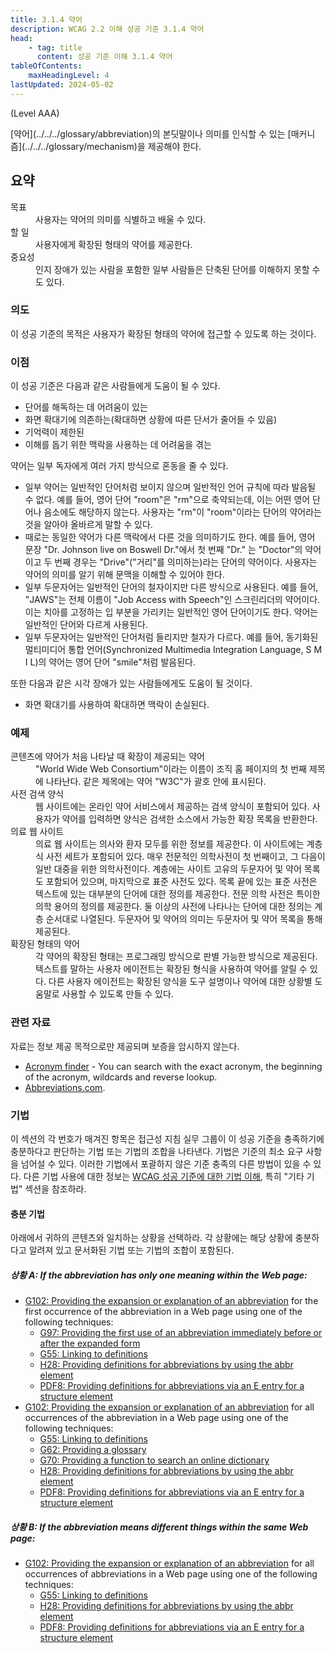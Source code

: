 ```yaml
---
title: 3.1.4 약어
description: WCAG 2.2 이해 성공 기준 3.1.4 약어
head:
    - tag: title
      content: 성공 기준 이해 3.1.4 약어
tableOfContents:
    maxHeadingLevel: 4
lastUpdated: 2024-05-02
---
```



(Level AAA)

<Card title="성공 기준(SC)">
[약어](../../../glossary/abbreviation)의 본딧말이나 의미를 인식할 수 있는 [매커니즘](../../../glossary/mechanism)을 제공해야 한다.
</Card>

## 요약

<dl>
<dt>목표</dt>
<dd>사용자는 약어의 의미를 식별하고 배울 수 있다.</dd>
<dt>할 일</dt>
<dd>사용자에게 확장된 형태의 약어를 제공한다.</dd>
<dt>중요성</dt>
<dd>인지 장애가 있는 사람을 포함한 일부 사람들은 단축된 단어를 이해하지 못할 수도 있다.</dd>
</dl>

### 의도

이 성공 기준의 목적은 사용자가 확장된 형태의 약어에 접근할 수 있도록 하는 것이다.

### 이점

이 성공 기준은 다음과 같은 사람들에게 도움이 될 수 있다.

*   단어를 해독하는 데 어려움이 있는
*   화면 확대기에 의존하는(확대하면 상황에 따른 단서가 줄어들 수 있음)
*   기억력이 제한된
*   이해를 돕기 위한 맥락을 사용하는 데 어려움을 겪는

약어는 일부 독자에게 여러 가지 방식으로 혼동을 줄 수 있다.

*   일부 약어는 일반적인 단어처럼 보이지 않으며 일반적인 언어 규칙에 따라 발음될 수 없다. 예를 들어, 영어 단어 "room"은 "rm"으로 축약되는데, 이는 어떤 영어 단어나 음소에도 해당하지 않는다. 사용자는 "rm"이 "room"이라는 단어의 약어라는 것을 알아야 올바르게 말할 수 있다.
*   때로는 동일한 약어가 다른 맥락에서 다른 것을 의미하기도 한다. 예를 들어, 영어 문장 "Dr. Johnson live on Boswell Dr."에서 첫 번째 "Dr." 는 "Doctor"의 약어이고 두 번째 경우는 "Drive"("거리"를 의미하는)라는 단어의 약어이다. 사용자는 약어의 의미를 알기 위해 문맥을 이해할 수 있어야 한다.
*   일부 두문자어는 일반적인 단어의 철자이지만 다른 방식으로 사용된다. 예를 들어, "JAWS"는 전체 이름이 "Job Access with Speech"인 스크린리더의 약어이다. 이는 치아를 고정하는 입 부분을 가리키는 일반적인 영어 단어이기도 한다. 약어는 일반적인 단어와 다르게 사용된다.
*   일부 두문자어는 일반적인 단어처럼 들리지만 철자가 다르다. 예를 들어, 동기화된 멀티미디어 통합 언어(Synchronized Multimedia Integration Language, S M I L)의 약어는 영어 단어 "smile"처럼 발음된다.

또한 다음과 같은 시각 장애가 있는 사람들에게도 도움이 될 것이다.

*   화면 확대기를 사용하여 확대하면 맥락이 손실된다.

### 예제
<dl>
    <dt>콘텐츠에 약어가 처음 나타날 때 확장이 제공되는 약어</dt>
    <dd>
        "<span lang="en">World Wide Web Consortium</span>"이라는 이름이 조직 홈 페이지의 첫 번째 제목에 나타난다. 같은 제목에는 약어 "W3C"가 괄호 안에 표시된다.
    </dd>
    <dt>사전 검색 양식</dt>
    <dd>
        웹 사이트에는 온라인 약어 서비스에서 제공하는 검색 양식이 포함되어 있다. 사용자가 약어를 입력하면 양식은 검색한 소스에서 가능한 확장 목록을 반환한다.
    </dd>
    <dt>의료 웹 사이트</dt>
    <dd>
        의료 웹 사이트는 의사와 환자 모두를 위한 정보를 제공한다. 이 사이트에는 계층식 사전 세트가 포함되어 있다. 매우 전문적인 의학사전이 첫 번째이고, 그 다음이 일반 대중을 위한 의학사전이다. 계층에는
        사이트 고유의 두문자어 및 약어 목록도 포함되어 있으며, 마지막으로 표준 사전도 있다. 목록 끝에 있는 표준 사전은 텍스트에 있는 대부분의 단어에 대한 정의를 제공한다. 전문 의학 사전은 특이한 의학
        용어의 정의를 제공한다. 둘 이상의 사전에 나타나는 단어에 대한 정의는 계층 순서대로 나열된다. 두문자어 및 약어의 의미는 두문자어 및 약어 목록을 통해 제공된다.
    </dd>
    <dt>확장된 형태의 약어</dt>
    <dd>
        각 약어의 확장된 형태는 프로그래밍 방식으로 판별 가능한 방식으로 제공된다. 텍스트를 말하는 사용자 에이전트는 확장된 형식을 사용하여 약어를 알릴 수 있다. 다른 사용자 에이전트는 확장된 양식을 도구 설명이나 약어에
        대한 상황별 도움말로 사용할 수 있도록 만들 수 있다.
    </dd>
</dl>

### 관련 자료

자료는 정보 제공 목적으로만 제공되며 보증을 암시하지 않는다.

*   [Acronym finder](http://www.acronymfinder.com/) - You can search with the exact acronym, the beginning of the acronym, wildcards and reverse lookup.
*   [Abbreviations.com](http://www.abbreviations.com/).

### 기법

이 섹션의 각 번호가 매겨진 항목은 접근성 지침 실무 그룹이 이 성공 기준을 충족하기에 충분하다고 판단하는 기법 또는 기법의 조합을 나타낸다. 기법은 기준의 최소 요구 사항을 넘어설 수 있다. 이러한 기법에서 포괄하지 않은 기준 충족의 다른 방법이 있을 수 있다. 다른 기법 사용에 대한 정보는 [WCAG 성공 기준에 대한 기법 이해](../understanding-techniques), 특히 "기타 기법" 섹션을 참조하라.

#### 충분 기법

아래에서 귀하의 콘텐츠와 일치하는 상황을 선택하라. 각 상황에는 해당 상황에 충분하다고 알려져 있고 문서화된 기법 또는 기법의 조합이 포함된다.

##### 상황 A: If the abbreviation has only one meaning within the Web page:

*   [G102: Providing the expansion or explanation of an abbreviation](https://www.w3.org/WAI/WCAG22/Techniques/general/G102) for the first occurrence of the abbreviation in a Web page using one of the following techniques:
    *   [G97: Providing the first use of an abbreviation immediately before or after the expanded form](https://www.w3.org/WAI/WCAG22/Techniques/general/G97)
    *   [G55: Linking to definitions](https://www.w3.org/WAI/WCAG22/Techniques/general/G55)
    *   [H28: Providing definitions for abbreviations by using the abbr element](https://www.w3.org/WAI/WCAG22/Techniques/html/H28)
    *   [PDF8: Providing definitions for abbreviations via an E entry for a structure element](https://www.w3.org/WAI/WCAG22/Techniques/pdf/PDF8)
*   [G102: Providing the expansion or explanation of an abbreviation](https://www.w3.org/WAI/WCAG22/Techniques/general/G102) for all occurrences of the abbreviation in a Web page using one of the following techniques:
    *   [G55: Linking to definitions](https://www.w3.org/WAI/WCAG22/Techniques/general/G55)
    *   [G62: Providing a glossary](https://www.w3.org/WAI/WCAG22/Techniques/general/G62)
    *   [G70: Providing a function to search an online dictionary](https://www.w3.org/WAI/WCAG22/Techniques/general/G70)
    *   [H28: Providing definitions for abbreviations by using the abbr element](https://www.w3.org/WAI/WCAG22/Techniques/html/H28)
    *   [PDF8: Providing definitions for abbreviations via an E entry for a structure element](https://www.w3.org/WAI/WCAG22/Techniques/pdf/PDF8)

##### 상황 B: If the abbreviation means different things within the same Web page:

*   [G102: Providing the expansion or explanation of an abbreviation](https://www.w3.org/WAI/WCAG22/Techniques/general/G102) for all occurrences of abbreviations in a Web page using one of the following techniques:
    *   [G55: Linking to definitions](https://www.w3.org/WAI/WCAG22/Techniques/general/G55)
    *   [H28: Providing definitions for abbreviations by using the abbr element](https://www.w3.org/WAI/WCAG22/Techniques/html/H28)
    *   [PDF8: Providing definitions for abbreviations via an E entry for a structure element](https://www.w3.org/WAI/WCAG22/Techniques/pdf/PDF8)

